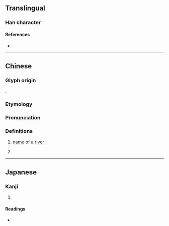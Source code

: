 {{character info/new}}
==Translingual==

===Han character===
{{Han char|rn=85|rad=水|as=11|sn=14|four=|canj=EJDK|ids=⿰氵教 (GHT),⿰氵敎 (J)}}

====References====
* {{Han ref|kx=0645.250|dkj=18132|hdz=31713.050|uh=6F16|ud=28438}}

----

==Chinese==
{{zh-forms}}

===Glyph origin===
{{Han compound|水|alt1=氵|教|c1=s|c2=p|t1=water|ls=psc}}.

===Etymology===
{{rfe|zh}}

===Pronunciation===
{{zh-pron
|m=jiào
|c=gaau3
|cat=pn
}}

===Definitions===
{{zh-hanzi}}

# [[name]] of a [[river]] {{rfgloss|zh}}
# {{zh-alt-form|滘|dot=,}} {{zh-used in|東漖|nocap=1|dot=,}} {{n-g|a place name in Guangzhou.}}

----

==Japanese==

===Kanji===
{{ja-kanji|grade=|rs=水11}}

# {{defn|lang=ja|sort=水11}}

====Readings====
* {{ja-readings|on=[[こう]] (kō), [[きょう]] (kyō)|kun=}}